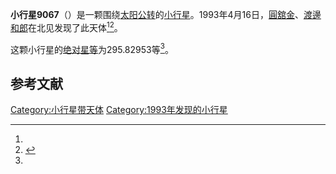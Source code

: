 {{Infobox planet
| bgcolour = #FFFFC0
| name = 9067 Katsuno
| symbol = 
| image = 
| caption = 
| discovery = yes
| discovery_ref = 
| discoverer = [[圓舘金|圓舘金]]、[[渡邊和郎|渡邊和郎]]
| discovery_site = [[北见|北见]] 
| discovered = 1993年4月16日
| designations = yes
| mp_name = 
| named_after = 
| alt_names = 1993 HR/ 1971 UX2 / 1983 EK4 / 1985 SJ6 / 1985 VM1 / 1988 GJ2
| mp_category = [[主带小行星|主带小行星]]
| orbit_ref = <ref name="a">[http://ssd.jpl.nasa.gov/sbdb.cgi?sstr=9067 9067 Katsuno] {{Wayback|url=http://ssd.jpl.nasa.gov/sbdb.cgi?sstr=9067 |date=20201124034322 }}，小行星數據庫瀏覽器（JPL Small-Body Database Browser）－[[美国国家航空航天局|美国国家航空航天局]]喷气推进实验室</ref>
| epoch = 2456400.5 (2013年4月18日更新)
| aphelion = {{convert|3.2229660|AU|km|3|abbr=on|lk=out}}
| perihelion = {{convert|2.3815372|AU|km|3|abbr=on}}
| semimajor = {{convert|2.8022516|AU|km|3|abbr=on}}
| eccentricity = 0.1501344
| period = 1713.401354 [[日|日]]<br />4.69[[儒略年|儒略年]]
| avg_speed = 
| inclination = 7.65887
| asc_node = 19.02110
| mean_anomaly = 
| arg_peri = 295.82953
| satellites = 
| physical_characteristics = yes
| dimensions = 
| mass = 
| density = 
| surface_grav = 
| escape_velocity = 
| sidereal_day = 
| axial_tilt = 
| pole_ecliptic_lat = 
| pole_ecliptic_lon = 
| albedo = 
| temperatures= 
| temp_name1 = 
| mean_temp_1 = 
| max_temp_1 = 
| temp_name2 = 
| max_temp_2 = 
| spectral_type = 
| abs_magnitude = 295.82953
}}

'''小行星9067'''（{{lang-en|9067 Katsuno}}）是一颗围绕[[太阳|太阳]][[公转|公转]]的[[小行星|小行星]]。1993年4月16日，[[圓舘金|圓舘金]]、[[渡邊和郎|渡邊和郎]]在北见发现了此天体<ref name="a" /><ref>{{cite news|title=小行星列表|url=http://cfa-www.harvard.edu/iau/lists/NumberedMPs.txt|accessdate=2013-07-08|newspaper=哈佛大学|archive-date=2008-05-17|archive-url=https://web.archive.org/web/20080517010638/http://cfa-www.harvard.edu/iau/lists/NumberedMPs.txt|dead-url=no}}</ref>。

这颗小行星的[[绝对星等|绝对星等]]为295.82953等<ref name="a" />。

==参考文献==
{{reflist}}
{{Minor Planet Number|[[小行星9066|小行星9066]]|[[小行星9068|小行星9068]]}}

{{小天体}}

[[Category:小行星带天体|Category:小行星带天体]]
[[Category:1993年发现的小行星|Category:1993年发现的小行星]]

{{asteroid-stub}}